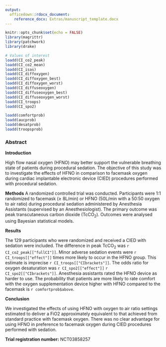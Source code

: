 ```yaml
---
output:
  officedown::rdocx_document:
    reference_docx: Extras/manuscript_template.docx
---
```


```r
knitr::opts_chunk$set(echo = FALSE)
library(magrittr)
library(patchwork)
library(drake)

# Values of interest
loadd(CI_co2_peak)
loadd(CI_co2_mean)
loadd(CI_isas)
loadd(CI_diffoxygen)
loadd(CI_diffoxygen_best)
loadd(CI_diffoxygen_worst)
loadd(CI_diffuseoxygen)
loadd(CI_diffuseoxygen_best)
loadd(CI_diffuseoxygen_worst)
loadd(CI_troops)
loadd(CI_spo2)

loadd(comfortprob)
loadd(aucprob)
loadd(desatprob)
loadd(troopsprob)
```
### Abstract

**Introduction**

High flow nasal oxygen (HFNO) may better support the vulnerable breathing state of patients during procedural sedation. The objective of this study was to investigate the effects of HFNO in comparison to facemask oxygen during cardiac implantable electronic device (CIED) procedures performed with procedural sedation.

**Methods**
A randomized controlled trial was conducted. Participants were 1:1 randomized to facemask (≥ 8L/min) or HFNO (50L/min with a 50:50 oxygen to air ratio) during procedural sedation administered by Anesthesia Assistants (supervised by an Anesthesiologist). The primary outcome was peak transcutaneous carbon dioxide (TcCO~2~). Outcomes were analysed using Bayesian statistical models.

**Results**

The 129 participants who were randomized and received a CIED with sedation were included. The difference in peak TcCO~2~ was `r CI_co2_peak[["fullCI"]]`. Minor adverse sedation events were `r CI_troops[["effect"]]` times more likely to occur in the HFNO group. This estimate is imprecise `r CI_troops[["CIbrackets"]]`. The odds ratio for oxygen desaturation was `r CI_spo2[["effect"]]` `r CI_spo2[["CIbrackets"]]`. Anesthesia assistants rated the HFNO device as harder to use. The probability that patients are more likely to rate comfort with the oxygen supplementation device higher with HFNO compared to the facemask is `r comfortprob$above`. 

**Conclusion**

We investigated the effects of using HFNO with oxygen to air ratio settings estimated to deliver a FiO2 approximately equivalent to that achieved from standard practice with facemask oxygen. There was no clear advantage for using HFNO in preference to facemask oxygen during CIED procedures performed with sedation.

**Trial registration number:** NCT03858257

